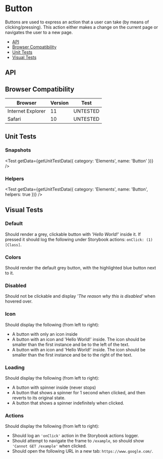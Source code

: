 
<Meta title="⚙️ Elements/Button" />

# Button

Buttons are used to express an action that a user can take (by means of clicking/pressing). This action either makes a change on the current page or navigates the user to a new page.

- [API](#api)
- [Browser Compatibility](#compatibility)
- [Unit Tests](#unit-tests)
- [Visual Tests](#tests)

<Preview>
  <Story name="DEMO">
    <Demo />
  </Story>
</Preview>

## API

<Props of={Component} />

## Browser Compatibility

|Browser|Version|Test
|---|---|---|
|Internet Explorer|11|UNTESTED
|Safari|10|UNTESTED

## Unit Tests

### Snapshots

<Test getData={getUnitTestData({ category: 'Elements', name: 'Button' })} />

### Helpers

<Test getData={getUnitTestData({ category: 'Elements', name: 'Button', helpers: true })} />

## Visual Tests

### Default

Should render a grey, clickable button with _'Hello World!'_ inside it. If pressed it should log the following under Storybook actions: `onClick: (1) [Class]`.

<Preview>
  <Story name="Default">
    <Default />
  </Story>
</Preview>

### Colors

Should render the default grey button, with the highlighted blue button next to it.

<Preview>
  <Story name="Colors">
    <Colors />
  </Story>
</Preview>

### Disabled

Should not be clickable and display _'The reason why this is disabled'_ when hovered over.
<Preview>
  <Story name="Disabled">
    <Disabled />
  </Story>
</Preview>

### Icon

Should display the following (from left to right):

- A button with only an icon inside
- A button with an icon and 'Hello World!' inside. The icon should be smaller than the first instance and be to the left of the text.
- A button with an icon and 'Hello World!' inside. The icon should be smaller than the first instance and be to the right of the text.

<Preview>
  <Story name="Icon">
    <Icon />
  </Story>
</Preview>

### Loading

Should display the following (from left to right):

- A button with spinner inside (never stops)
- A button that shows a spinner for 1 second when clicked, and then reverts to its original state.
- A button that shows a spinner indefinitely when clicked.

<Preview>
  <Story name="Loading">
    <Loading />
  </Story>
</Preview>

### Actions

Should display the following (from left to right):

- Should log an `'onClick'` action in the Storybook actions logger.
- Should attempt to navigate the frame to `/example`, so should show `'Cannot GET /example'` when clicked.
- Should open the following URL in a new tab: `https://www.google.com/`.

<Preview>
  <Story name="Actions">
    <Actions />
  </Story>
</Preview>
